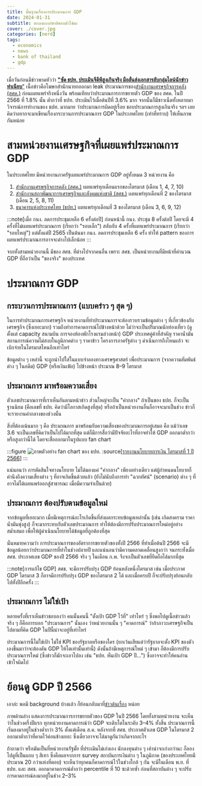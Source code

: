 ```yaml
---
title: พื้นฐานเรื่องการประมาณการ GDP
date: 2024-01-31
subtitle: ตกลงแบงก์ชาติชอบมั่วใช่มะ
cover: ./cover.jpg
categories: [nerd]
tags:
  - economics
  - news
  - bank of thailand
  - gdp
---
```



เมื่อวันก่อนมีข่าวพาดหัวว่า [**"ซัด ธปท. ประเมินจีดีพีสูงเกินจริง มือลั่นส่งเอกสารลับกลุ่มไลน์นักข่าวทำเนียบ**"](https://www.thairath.co.th/money/personal_finance/banking_bond/2757534) เนื้อข่าวคือโฆษกสำนักนายกออกมา leak ประมาณการของ[สำนักงานเศรษฐกิจการคลัง (สศค.)](https://www.fpo.go.th/main/Home.aspx) ก่อนเผยแพร่จริงหนึ่งวัน พร้อมเทียบว่าประมาณการการขยายตัว GDP ของ สศค. ในปี 2566 ที่ 1.8% นั้น ต่ำกว่าที่ ธปท. ประเมินไว้เมื่อต้นปีที่ 3.6% มาก จากนั้นก็มีชาวเน็ตทั้งหลายมาวิจารณ์การทำงานของ ธปท. มากมาย ว่าประมาณการผิดอยู่เรื่อย ชอบประมาณการสูงเกินจริง ฯลฯ เลยคิดว่าอยากจะมาเขียนเรื่องกระบวนการประมาณการ GDP ในประเทศไทย (เท่าที่ทราบ) ให้เห็นภาพกันหน่อย

# สามหน่วยงานเศรษฐกิจที่เผยแพร่ประมาณการ GDP

ในประเทศไทย มีหน่วยงานภาครัฐเผยแพร่ประมาณการ GDP อยู่ทั้งหมด 3 หน่วยงาน คือ
1. [สำนักงานเศรษฐกิจการคลัง (สศค.)](https://www.fpo.go.th/main/Economic-report/Thailand-Economic-Projections.aspx) เผยแพร่ทุกเดือนแรกของไตรมาส (เดือน 1, 4, 7, 10)
2. [สำนักงานสภาพัฒนาการเศรษฐกิจและสังคมแห่งชาติ (สศช.)](https://www.nesdc.go.th/more_news.php?cid=254&filename=QGDP_report) เผยแพร่ทุกเดือนที่ 2 ของไตรมาส (เดือน 2, 5, 8, 11)
3. [ธนาคารแห่งประเทศไทย (ธปท.)](https://www.bot.or.th/th/our-roles/monetary-policy/mpc-meeting.html#accordion-48bcd59f93-item-4446ffe2ee) เผยแพร่ทุกเดือนที่ 3 ของไตรมาส (เดือน 3, 6, 9, 12)

:::note[เมื่อ กนง. ลดการประชุมเหลือ 6 ครั้งต่อปี]
ก่อนหน้านี้ กนง. ประชุม 8 ครั้งต่อปี โดยจะมี 4 ครั้งที่ไม่เผยแพร่ประมาณการ (เรียกว่า "รอบเล็ก") สลับกับ 4 ครั้งที่เผยแพร่ประมาณการ (เรียกว่า "รอบใหญ่") แต่ตั้งแต่ปี 2565 เป็นต้นมา กนง. ลดการประชุมเหลือ 6 ครั้ง ทำให้ pattern ของการเผยแพร่ประมาณการอาจจะต่างไปเล็กน้อย
:::

จากทั้งสามหน่วยงานนี้ มีของ สศช. ที่ต่างไปจากคนอื่น เพราะ สศช. เป็นหน่วยงานที่มีหน้าที่คำนวณ GDP ที่ถือว่าเป็น "ของจริง" ของประเทศ


# ประมาณการ GDP

## กระบวนการประมาณการ (แบบคร่าว ๆ สุด ๆ)

ในการทำประมาณการเศรษฐกิจ หน่วยงานที่ทำประมาณการจะต้องรวบรวมข้อมูลต่าง ๆ ที่เกี่ยวข้องกับเศรษฐกิจ (ซึ่งเยอะมาก) รวมถึงทำการคาดการณ์ไปข้างหน้าด้วย ไม่ว่าจะเป็นปริมาณนักท่องเที่ยว (ดูตั้งแต่ capacity สนามบิน การจองห้องพักโรงแรมล่วงหน้า) GDP ประเทศคู่ค้าที่สำคัญ ราคาน้ำมัน สถานการณ์ความไม่สงบในภูมิภาคต่าง ๆ ราคาข้าว โครงการภาครัฐต่าง ๆ ดำเนินการถึงไหนแล้ว จะเบิกจ่ายในไตรมาสไหนอีกเท่าไหร่

ข้อมูลต่าง ๆ เหล่านี้ จะถูกนำไปใส่ในแบบจำลองทางเศรษฐศาสตร์ เพื่อประมาณการ (จากความสัมพันธ์ต่าง ๆ ในอดีต) GDP (หรือเงินเฟ้อ) ไปข้างหน้า ประมาณ 8–9 ไตรมาส

## ประมาณการ มาพร้อมความเสี่ยง

ตัวเลขประมาณการที่เราเห็นกันตามหน้าข่าว ส่วนใหญ่จะเป็น "ค่ากลาง" ถ้าเป็นของ ธปท. ก็จะเป็นฐานนิยม (คือเลขที่ ธปท. คิดว่ามีโอกาสเกิดสูงที่สุด) หรือถ้าเป็นหน่วยงานอื่นก็อาจจะมาเป็นช่วง ข่าวก็จะรายงานค่ากลางของช่วงนั้น

สิ่งที่ต้องเน้นมาก ๆ คือ ประมาณการ มาพร้อมกับความเสี่ยงของประมาณการอยู่เสมอ คือ แม้ว่าเลข 3.6 จะเป็นเลขที่คิดว่าเป็นไปได้มากที่สุด แต่ก็มีการสื่อว่ามีปัจจัยอะไรที่อาจทำให้ GDP ออกมาต่ำกว่า หรือสูงกว่านี้ได้ โดยจะสื่อออกมาในรูปแบบ fan chart

:::figure
![ภาพตัวอย่าง fan chart ของ ธปท.](./fan-chart.png "half")
:source[[รายงานนโยบายการเงิน ไตรมาสที่ 1 ปี 2566](https://www.bot.or.th/content/dam/bot/documents/th/our-roles/monetary-policy/mpc-publication/monetary-policy-report/MPR_2566_Q1.pdf)]
:::

แน่นอนว่า การตัดสินใจทางนโยบาย ไม่ได้มองแค่ "ค่ากลาง" เพียงอย่างเดียว แต่ผู้กำหนดนโยบายก็คำนึงถึงความเสี่ยงต่าง ๆ ที่อาจเกิดขึ้นด้วยแล้ว (ยังไม่นับถึงการทำ "ฉากทัศน์" (scenario) ต่าง ๆ ที่อาจไม่ได้เผยแพร่ออกสู่สาธารณะ เมื่อมีความจำเป็นด้วย)

## ประมาณการ ต้องปรับตามข้อมูลใหม่

จากข้อมูลที่เยอะมาก เมื่อมีเหตุการณ์อะไรเกิดขึ้นที่ส่งผลกระทบข้อมูลเหล่านั้น (เช่น เกิดสงคราม ราคาน้ำมันพุ่งสูง) ก็จะมากระทบกับตัวเลขประมาณการ ทำให้ต้องมีการปรับประมาณการใหม่อยู่อย่างสม่ำเสมอ เพื่อให้ผู้ดำเนินนโยบายได้ข้อมูลที่ถูกต้องที่สุด

นั่นหมายความว่า การประมาณการของอัตราการขยายตัวของทั้งปี 2566 ที่ทำเมื่อต้นปี 2566 จะมีข้อมูลน้อยกว่าประมาณการที่ทำในช่วงปลายปี และแน่นอนว่ามีความคลาดเคลื่อนสูงกว่า จนกระทั่งเมื่อ สศช. ประกาศเลข GDP ของปี 2566 จริง ๆ ในเดือน ก.พ. จึงจะเป็นตัวเลขที่ยึดถือได้มากที่สุด

:::note[การแก้ไข GDP]
สศช. จะมีการปรับปรุง GDP ย้อนหลังหนึ่งไตรมาส เช่น เมื่อประกาศ GDP ไตรมาส 3 ก็อาจมีการปรับปรุง GDP ของไตรมาส 2 ได้ และเมื่อครบปี ก็จะปรับปรุงย้อนกลับไปทั้งปีอีกครั้ง
:::

## ประมาณการ ไม่ใช่เป้า

หลายครั้งที่เราเห็นข่าวชอบลงว่า คนนั้นคนนี้ "ตั้งเป้า GDP ไว้ที่" เท่าไหร่ ๆ ซึ่งพอไปดูเนื้อข่าวแล้วจริง ๆ ก็คือการบอก "ประมาณการ" นั่นเอง ว่าหน่วยงานนั้น ๆ "คาดการณ์" ว่าถ้าภาวะเศรษฐกิจเป็นไปตามที่คิด GDP ในปีนี้น่าจะอยู่ที่เท่าไหร่

ประมาณการนี้ไม่ใช่เป้า ไม่ใช่ KPI ของรัฐบาลหรือของใคร (ยกเว้นเสียแต่ว่ารัฐบาลจะตั้ง KPI ของตัวเองขึ้นมาว่าจะต้องดัน GDP ให้โตเท่านั้นเท่านี้) ดังนั้นถ้ามีเหตุการณ์ใหม่ ๆ เข้ามา ก็ต้องมีการปรับประมาณการใหม่ (ซึ่งข่าวก็มักจะเอาไปลง เช่น "ธปท. หั่นเป้า GDP ปี...") ซึ่งอาจจะทำให้คนอ่านเข้าใจผิดไป

# ย้อนดู GDP ปี 2566

เอาล่ะ พอมี background บ้างแล้ว ก็ย้อนกลับมาที่[ข่าวต้นเรื่อง](#content) หน่อย

ภาพด้านล่าง แสดงการประมาณการการขยายตัวของ GDP ในปี 2566 โดยทั้งสามหน่วยงาน จะเห็นว่าในช่วงครึ่งปีแรก ทุกหน่วยงานคาดการณ์ว่า GDP จะเติบโตในระดับ 3–4% ทั้งสิ้น ประมาณการนี้เริ่มลงมาอยู่ในช่วงต่ำกว่า 3% ตั้งแต่เดือน ส.ค. หลังจากที่ สศช. ประกาศตัวเลข GDP ในไตรมาส 2 ออกมาต่ำกว่าที่คาดไว้ค่อนข้างเยอะ ซึ่งเดี๋ยวอาจจะได้มาดูกันว่าเกิดจากอะไร

<Plotter options={forecasts} />

ถ้าถามว่า หรือมันเป็นที่หน่วยงานรัฐมั้ย ที่ประเมินไม่เก่งเอง นักลงทุนต่าง ๆ เค้าน่าจะเก่งกว่านะ ก็ลองไปดูที่เป็นแถบ ๆ สีเทา ซึ่งคือผลจากการ survey สถาบันการเงินต่าง ๆ ในภูมิภาค (ของประเทศไทยมีประมาณ 20 กว่าแห่งที่ตอบ) จะเห็นว่าทุกคนก็คาดการณ์ไว้ในช่วงใกล้ ๆ กัน จะมีในเดือน พ.ย. ที่ ธปท. และ สศช. ออกมาคาดการณ์ต่ำกว่า percentile ที่ 10 ซะด้วยซ้ำ ก่อนที่สถาบันต่าง ๆ จะปรับการคาดการณ์ลงมาอยู่ในช่วง 2–3%
